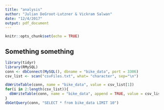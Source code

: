 ```yaml
---
title: "analysis"
author: "Julian DeGroot-Lutzner & Vickram Salwan"
date: "12/4/2017"
output: pdf_document
---
```


```r
knitr::opts_chunk$set(echo = TRUE)
```

## Something something
```r
library(tidyr)
library(RMySQL)
conn <- dbConnect(MySQL(), dbname = "bike_data", port = 3306)
csv_list <- scan("csvFiles.txt", what= "character", sep="\n")

dbWriteTable(conn, name = "bike_data", value = csv_list[1])
for(i in 2:length(csv_list)){
  dbWriteTable(conn, name = "bike_data", append = TRUE, value = csv_list[i])
}
dbGetQuery(conn, "SELECT * from bike_data LIMIT 10")
```

